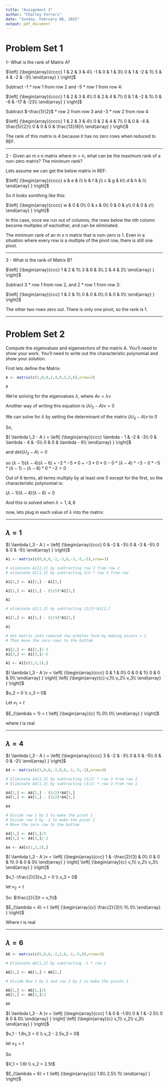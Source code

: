 ---
title: "Assignment 3"
author: "Charley Ferrari"
date: "Sunday, February 08, 2015"
output: pdf_document
---

Problem Set 1
============

1- What is the rank of Matrix A? 

$\left[ {\begin{array}{cccc}
1 & 2 & 3 & 4\\
-1 & 0 & 1 & 3\\
0 & 1 & -2 & 1\\
5 & 4 & -2 & -3\\
\end{array} } \right]$

Subtract -1 * row 1 from row 2 and -5 * row 1 from row 4:

$\left[ {\begin{array}{cccc}
1 & 2 & 3 & 4\\
0 & 2 & 4 & 7\\
0 & 1 & -2 & 1\\
0 & -6 & -17 & -23\\
\end{array} } \right]$

Subtract $-\frac{1}{2}$ * row 2 from row 3 and -3 * row 2 from row 4:

$\left[ {\begin{array}{cccc}
1 & 2 & 3 & 4\\
0 & 2 & 4 & 7\\
0 & 0 & -4 & \frac{5}{2}\\
0 & 0 & 0 & \frac{13}{6}\\
\end{array} } \right]$

The rank of this matrix is 4 because it has no zero rows when reduced to REF.

***

2 - Given an m x n matrix where m > n, what can be the maximum rank of a non-zero matrix? The minimum rank?

Lets assume we can get the below matrix in REF:

$\left[ {\begin{array}{cccc}
a & e & i\\
b & f & j\\
c & g & k\\
d & h & i\\
\end{array} } \right]$

So it looks somthing like this:

$\left[ {\begin{array}{cccc}
w & 0 & 0\\
0 & x & 0\\
0 & 0 & y\\
0 & 0 & z\\
\end{array} } \right]$

In this case, once we run out of columns, the rows below the nth column become multiples of eachother, and can be eliminated.

The minimum rank of an m x n matrix that is non-zero is 1. Even in a situation where every row is a multiple of the pivot row, there is still one pivot.

*** 

3 - What is the rank of Matrix B?

$\left[ {\begin{array}{ccc}
1 & 2 & 1\\
3 & 6 & 3\\
2 & 4 & 2\\
\end{array} } \right]$

Subtract 3 * row 1 from row 2, and 2 * row 1 from row 3:

$\left[ {\begin{array}{ccc}
1 & 2 & 1\\
0 & 0 & 0\\
0 & 0 & 0\\
\end{array} } \right]$

The other two rows zero out. There is only one pivot, so the rank is 1.

***

Problem Set 2
============

Compute the eigenvalues and eigenvectors of the matrix A. You'll need to show your
work. You'll need to write out the characteristic polynomial and show your solution.

First lets define the Matrix:

```{r}

A <- matrix(c(1,0,0,2,4,0,3,5,6),nrow=3)

A

```

We're solving for the eigenvalues $\lambda$, where $Av = \lambda v$

Another way of writing this equation is $( \lambda I_3 - A)v = 0$

We can solve for $\lambda$ by setting the determinant of the matrix $( \lambda I_3 - A )v$ to 0

So, 

$( \lambda I_3 - A ) = 
\left[ {\begin{array}{ccc}
\lambda - 1 & -2 & -3\\
0 & \lambda - 4 & -5\\
0 & 0 & \lambda - 6\\
\end{array} } \right]$

and $det( \lambda I_3 - A ) = 0$

so $( \lambda - 1)( \lambda - 4)( \lambda - 6) + -2 * -5 * 0 + -3 * 0 * 0
- 0 * ( \lambda - 4) * -3 - 0 * -5 * ( \lambda - 1) - ( \lambda - 6) * 0 * -2 = 0$

Out of 6 terms, all terms multiply by at least one 0 except for the first, so the characteristic polynomial is:

$( \lambda - 1)( \lambda - 4)( \lambda - 6) = 0$

And this is solved when $\lambda = 1,4,6$

now, lets plug in each value of $\lambda$ into the matrix:

***

$\lambda = 1$
------------

$( \lambda I_3 - A ) = 
\left[ {\begin{array}{ccc}
0 & -2 & -3\\
0 & -3 & -5\\
0 & 0 & -5\\
\end{array} } \right]$

```{r}

A1 <- matrix(c(0,0,0,-2,-3,0,-3,-5,-5),nrow=3)

# eliminate A1[2,3] by subtracting row 3 from row 2
# eliminate A1[1,3] by subtracting 3/5 * row 3 from row 

A1[2,] <- A1[2,] - A1[3,]

A1[1,] <- A1[1,] - (3/5)*A1[3,]

A1

```

```{r}
# eliminate A1[1,2] by subtracting (2/3)*A1[2,]

A1[1,] <- A1[1,] - (2/3)*A1[2,]

A1

```

```{r}

# Get matrix into reduced row echelon form by making pivots = 1
# Then move the zero rows to the bottom

A1[2,] <- A1[2,]/-3
A1[3,] <- A1[3,]/-5

A1 <- A1[c(2,3,1),]

```

$( \lambda I_3 - A )v = 
\left[ {\begin{array}{ccc}
0 & 1 & 0\\
0 & 0 & 1\\
0 & 0 & 0\\
\end{array} } \right]
\left[ {\begin{array}{c}
v_1\\
v_2\\
v_3\\
\end{array} } \right]$

$v_2 = 0 \\ v_3 = 0$

Let $v_1 = t$

$E_{\lambda = 1} = t \left[ {\begin{array}{c}
1\\
0\\
0\\
\end{array} } \right]$

where $t$ is real

***

$\lambda = 4$
------------


$( \lambda I_3 - A ) = 
\left[ {\begin{array}{ccc}
3 & -2 & -3\\
0 & 0 & -5\\
0 & 0 & -2\\
\end{array} } \right]$

```{r}

A4 <- matrix(c(3,0,0,-2,0,0,-3,-5,-2),nrow=3)

# Eliminate A4[2,3] by subtracting (5/2) * row 3 from row 2
# Eliminate A4[1,3] by subtracting (3/2) * row 3 from row 1

A4[2,] <- A4[2,] - (5/2)*A4[3,]
A4[1,] <- A4[1,] - (3/2)*A4[3,]

A4

```

```{r}

# Divide row 1 by 3 to make the pivot 1
# Divide row 3 by -2 to make the pivot 1
# Move the zero row to the bottom

A4[1,] <- A4[1,]/3
A4[3,] <- A4[3,]/-2

A4 <- A4[c(1,3,2),]


```

$( \lambda I_3 - A )v = 
\left[ {\begin{array}{ccc}
1 & -\frac{2}{3} & 0\\
0 & 0 & 1\\
0 & 0 & 0\\
\end{array} } \right]
\left[ {\begin{array}{c}
v_1\\
v_2\\
v_3\\
\end{array} } \right]$

$v_1 -\frac{2}{3}v_2 = 0 \\ v_3 = 0$

let $v_2 = t$

So:
$\frac{2}{3}t = v_1\\$

$E_{\lambda = 4} = t \left[ {\begin{array}{c}
\frac{2}{3}\\
1\\
0\\
\end{array} } \right]$

Where t is real

***

$\lambda = 6$
------------


```{r}

A6 <- matrix(c(5,0,0,-2,2,0,-3,-5,0),nrow=3)

# Eliminate A6[1,2] by subtracting -1 * row 2

A6[1,] <- A6[1,] + A6[2,]

# Divide Row 1 by 5 and row 2 by 2 to make the pivots 1

A6[1,] <- A6[1,]/5
A6[2,] <- A6[2,]/2

A6

```

$( \lambda I_3 - A )v = 
\left[ {\begin{array}{ccc}
1 & 0 & -1.6\\
0 & 1 & -2.5\\
0 & 0 & 0\\
\end{array} } \right]
\left[ {\begin{array}{c}
v_1\\
v_2\\
v_3\\
\end{array} } \right]$

$v_1 - 1.6v_3 = 0 \\ v_2 - 2.5v_3 = 0$

let $v_3 = t$

So

$V_1 = 1.6t \\ v_2 = 2.5t$

$E_{\lambda = 6} = t \left[ {\begin{array}{c}
1.6\\
2.5\\
1\\
\end{array} } \right]$